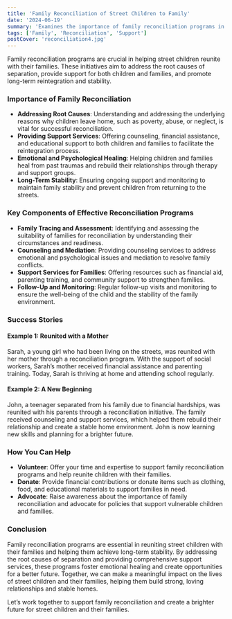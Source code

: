 ```yaml
---
title: 'Family Reconciliation of Street Children to Family'
date: '2024-06-19'
summary: 'Examines the importance of family reconciliation programs in reuniting street children with their families, addressing root causes of separation, and supporting long-term reintegration and stability.'
tags: ['Family', 'Reconciliation', 'Support']
postCover: 'reconciliation4.jpg'
---
```


<YouTube id='H8JGCjsDoDk' />

Family reconciliation programs are crucial in helping street children reunite with their families. These initiatives aim to address the root causes of separation, provide support for both children and families, and promote long-term reintegration and stability.

### Importance of Family Reconciliation

- **Addressing Root Causes**: Understanding and addressing the underlying reasons why children leave home, such as poverty, abuse, or neglect, is vital for successful reconciliation.
- **Providing Support Services**: Offering counseling, financial assistance, and educational support to both children and families to facilitate the reintegration process.
- **Emotional and Psychological Healing**: Helping children and families heal from past traumas and rebuild their relationships through therapy and support groups.
- **Long-Term Stability**: Ensuring ongoing support and monitoring to maintain family stability and prevent children from returning to the streets.

<CustomImage src='reconciliation4.jpg' alt='Family Reconciliation'/>

### Key Components of Effective Reconciliation Programs

- **Family Tracing and Assessment**: Identifying and assessing the suitability of families for reconciliation by understanding their circumstances and readiness.
- **Counseling and Mediation**: Providing counseling services to address emotional and psychological issues and mediation to resolve family conflicts.
- **Support Services for Families**: Offering resources such as financial aid, parenting training, and community support to strengthen families.
- **Follow-Up and Monitoring**: Regular follow-up visits and monitoring to ensure the well-being of the child and the stability of the family environment.

### Success Stories

#### Example 1: Reunited with a Mother

Sarah, a young girl who had been living on the streets, was reunited with her mother through a reconciliation program. With the support of social workers, Sarah’s mother received financial assistance and parenting training. Today, Sarah is thriving at home and attending school regularly.

#### Example 2: A New Beginning

John, a teenager separated from his family due to financial hardships, was reunited with his parents through a reconciliation initiative. The family received counseling and support services, which helped them rebuild their relationship and create a stable home environment. John is now learning new skills and planning for a brighter future.

### How You Can Help

- **Volunteer**: Offer your time and expertise to support family reconciliation programs and help reunite children with their families.
- **Donate**: Provide financial contributions or donate items such as clothing, food, and educational materials to support families in need.
- **Advocate**: Raise awareness about the importance of family reconciliation and advocate for policies that support vulnerable children and families.

### Conclusion

Family reconciliation programs are essential in reuniting street children with their families and helping them achieve long-term stability. By addressing the root causes of separation and providing comprehensive support services, these programs foster emotional healing and create opportunities for a better future. Together, we can make a meaningful impact on the lives of street children and their families, helping them build strong, loving relationships and stable homes.

Let’s work together to support family reconciliation and create a brighter future for street children and their families.
